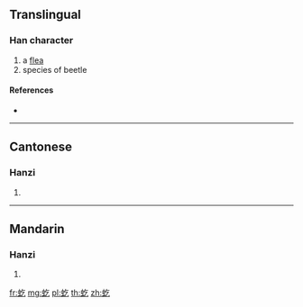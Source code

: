 {{character info/new}}
==Translingual==

===Han character===
{{Han char|rn=142|rad=虫|as=03|sn=9|four=58117|canj=LION}}

# a [[flea]]
# species of beetle

====References====
* {{Han ref|kx=1077.111|dkj=32840|dj=1546.050|hdz=42835.060|uh=867C|ud=34428|bh=D0A8|bd=53416}}

----

==Cantonese==

===Hanzi===
{{yue-hanzi|jyut=gat1|y=gat1}}

# {{defn|lang=yue|sort=虫03}}

----

==Mandarin==

===Hanzi===
{{cmn-hanzi|pin=[[gè]] ([[ge4]])|wg=ko<sup>4</sup>}}

# {{defn|lang=cmn|sort=虫03}}

[[fr:虼]]
[[mg:虼]]
[[pl:虼]]
[[th:虼]]
[[zh:虼]]